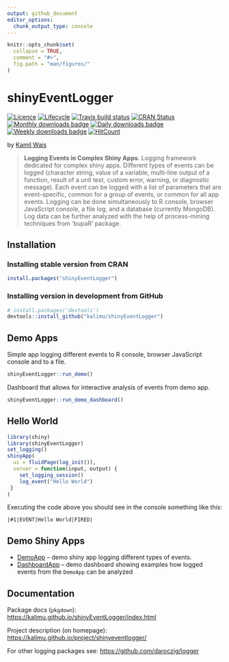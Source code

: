 ```yaml
---
output: github_document
editor_options: 
  chunk_output_type: console
---
```


<!-- README.md is generated from README.Rmd. Please edit that file -->

```r
knitr::opts_chunk$set(
  collapse = TRUE,
  comment = "#>",
  fig.path = "man/figures/"
)
```


# shinyEventLogger

[![Licence](https://img.shields.io/badge/licence-MIT-blue.svg)](https://www.r-project.org/Licenses/MIT) 
[![Lifecycle](https://img.shields.io/badge/lifecycle-experimental-organge.svg)](https://www.tidyverse.org/lifecycle/)
[![Travis build status](https://travis-ci.org/kalimu/shinyEventLogger.svg?branch=master)](https://travis-ci.org/kalimu/shinyEventLogger)
[![CRAN Status](https://www.r-pkg.org/badges/version-ago/shinyEventLogger)](https://cran.r-project.org/package=shinyEventLogger)
<!-- [![CRAN Checks](https://cranchecks.info/badges/summary/shinyEventLogger)](https://cran.r-project.org/web/checks/check_results_shinyEventLogger.html) -->
[![Monthly downloads badge](http://cranlogs.r-pkg.org/badges/last-month/shinyEventLogger)](https://cran.r-project.org/package=shinyEventLogger)
[![Daily downloads badge](https://cranlogs.r-pkg.org/badges/last-day/shinyEventLogger?color=blue)](https://CRAN.R-project.org/package=shinyEventLogger)
[![Weekly downloads badge](https://cranlogs.r-pkg.org/badges/last-week/shinyEventLogger?color=blue)](https://CRAN.R-project.org/package=shinyEventLogger)
[![HitCount](http://hits.dwyl.io/kalimu/shinyEventLogger.svg)](http://hits.dwyl.io/kalimu/shinyEventLogger)




by [Kamil Wais](https://kalimu.github.io/)

> **Logging Events in Complex Shiny Apps**. 
    Logging framework dedicated for complex shiny apps. 
    Different types of events can be logged (character string, 
    value of a variable, multi-line output of a function,
    result of a unit test, custom error, warning, or diagnostic message).
    Each event can be logged with a list of parameters that are event-specific, 
    common for a group of events, or common for all app events.
    Logging can be done simultaneously to R console, 
    browser JavaScript console, a file log, and a database (currently MongoDB).
    Log data can be further analyzed with the help of process-mining techniques 
    from 'bupaR' package.


## Installation

### Installing stable version from CRAN

```r
install.packages("shinyEventLogger")
```

### Installing version in development from GitHub

```r
# install.packages('devtools')
devtools::install_github("kalimu/shinyEventLogger")
```

## Demo Apps

Simple app logging different events to R console, 
browser JavaScript console and to a file.

```r
shinyEventLogger::run_demo()
```

Dashboard that allows for interactive analysis of events from demo app.

```r
shinyEventLogger::run_demo_dashboard()
```

## Hello World

```r
library(shiny)
library(shinyEventLogger)
set_logging()
shinyApp(
  ui = fluidPage(log_init()),
  server = function(input, output) {
    set_logging_session()
    log_event("Hello World")
 }
)
```

Executing the code above you should see in the console something like this:

    |#1|EVENT|Hello World|FIRED|

## Demo Shiny Apps

* [DemoApp](https://kalimu.shinyapps.io/demoapp/) 
-- demo shiny app logging different types of events.
* [DashboardApp](https://kalimu.shinyapps.io/dashboardapp/)
-- demo dashboard showing examples how logged events from the `DemoApp` 
can be analyzed

## Documentation

Package docs (`pkgdown`): 
[https://kalimu.github.io/shinyEventLogger/index.html](https://kalimu.github.io/shinyEventLogger/index.html)

Project description (on homepage): 
[https://kalimu.github.io/project/shinyeventlogger/](https://kalimu.github.io/project/shinyeventlogger/)

For other logging packages see:
[https://github.com/daroczig/logger](https://github.com/daroczig/logger)




